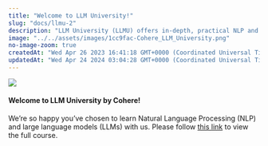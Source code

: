 ```yaml
---
title: "Welcome to LLM University!"
slug: "docs/llmu-2"
description: "LLM University (LLMU) offers in-depth, practical NLP and LLM training. Ideal for all skill levels. Learn, build, and deploy Language AI with Cohere."
image: "../../assets/images/1cc9fac-Cohere_LLM_University.png"
no-image-zoom: true
createdAt: "Wed Apr 26 2023 16:41:18 GMT+0000 (Coordinated Universal Time)"
updatedAt: "Wed Apr 24 2024 03:04:28 GMT+0000 (Coordinated Universal Time)"
---
```


<a target="_blank" href="https://cohere.com/llmu?_gl=1*1ofvam2*_gcl_au*MTQ4NTk2Mzc4Mi4xNzE5OTMzNjE3*_ga*NDY1MzI1MTIxLjE3MTk5MzM2MTc.*_ga_CRGS116RZS*MTcyMzQwMDg1OC4zMi4xLjE3MjM0MDA5MDUuMTMuMC4w">
<img src="../../assets/images/60c937f-small-LLMUni_Docs_Banner.png" />
</a>

#### Welcome to LLM University by Cohere!

We’re so happy you’ve chosen to learn Natural Language Processing (NLP) and large language models (LLMs) with us. Please follow [this link](https://cohere.com/llmu) to view the full course.
